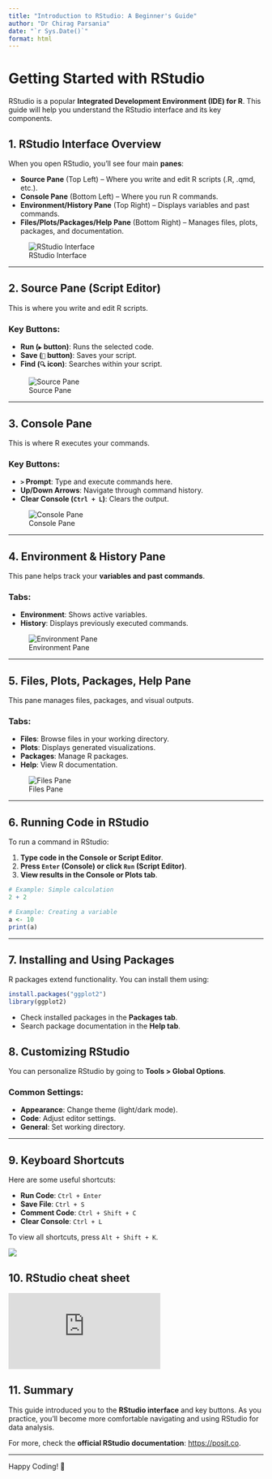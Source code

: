 ```yaml
---
title: "Introduction to RStudio: A Beginner's Guide"
author: "Dr Chirag Parsania"
date: "`r Sys.Date()`"
format: html
---
```


# **Getting Started with RStudio**

RStudio is a popular **Integrated Development Environment (IDE) for R**. This guide will help you understand the RStudio interface and its key components.

## **1. RStudio Interface Overview**

When you open RStudio, you'll see four main **panes**:

-   **Source Pane** (Top Left) – Where you write and edit R scripts (.R, .qmd, etc.).
-   **Console Pane** (Bottom Left) – Where you run R commands.
-   **Environment/History Pane** (Top Right) – Displays variables and past commands.
-   **Files/Plots/Packages/Help Pane** (Bottom Right) – Manages files, plots, packages, and documentation.

![RStudio Interface](screenshots/rstudio_interface.png)

------------------------------------------------------------------------

## **2. Source Pane (Script Editor)**

This is where you write and edit R scripts.

### **Key Buttons:**

-   **Run (`▶️` button)**: Runs the selected code.
-   **Save (`💾` button)**: Saves your script.
-   **Find (`🔍` icon)**: Searches within your script.

![Source Pane](screenshots/rstudio_source_editor_pane.png)

------------------------------------------------------------------------

## **3. Console Pane**

This is where R executes your commands.

### **Key Buttons:**

-   **`>` Prompt**: Type and execute commands here.
-   **Up/Down Arrows**: Navigate through command history.
-   **Clear Console (`Ctrl + L`)**: Clears the output.

![Console Pane](screenshots/rstudio_console_pane.png)

------------------------------------------------------------------------

## **4. Environment & History Pane**

This pane helps track your **variables and past commands**.

### **Tabs:**

-   **Environment**: Shows active variables.
-   **History**: Displays previously executed commands.

![Environment Pane](screenshots/rstudio_tab_pane.png)

------------------------------------------------------------------------

## **5. Files, Plots, Packages, Help Pane**

This pane manages files, packages, and visual outputs.

### **Tabs:**

-   **Files**: Browse files in your working directory.
-   **Plots**: Displays generated visualizations.
-   **Packages**: Manage R packages.
-   **Help**: View R documentation.

![Files Pane](screenshots/rstudio_files_pane.png)

------------------------------------------------------------------------

## **6. Running Code in RStudio**

To run a command in RStudio:

1.  **Type code in the Console or Script Editor**.
2.  **Press `Enter` (Console) or click `Run` (Script Editor)**.
3.  **View results in the Console or Plots tab**.

``` r
# Example: Simple calculation
2 + 2

# Example: Creating a variable
a <- 10
print(a)
```

------------------------------------------------------------------------

## **7. Installing and Using Packages**

R packages extend functionality. You can install them using:

``` r
install.packages("ggplot2")
library(ggplot2)
```

-   Check installed packages in the **Packages tab**.
-   Search package documentation in the **Help tab**.

## **8. Customizing RStudio**

You can personalize RStudio by going to **Tools \> Global Options**.

### **Common Settings:**

-   **Appearance**: Change theme (light/dark mode).
-   **Code**: Adjust editor settings.
-   **General**: Set working directory.

------------------------------------------------------------------------

## **9. Keyboard Shortcuts**

Here are some useful shortcuts:

-   **Run Code**: `Ctrl + Enter`
-   **Save File**: `Ctrl + S`
-   **Comment Code**: `Ctrl + Shift + C`
-   **Clear Console**: `Ctrl + L`

To view all shortcuts, press `Alt + Shift + K`.

![](screenshots/rstudio_shortcuts.png)

## 10. RStudio cheat sheet

![](https://rstudio.github.io/cheatsheets/rstudio-ide.pdf){fig-align="center"}

## **11. Summary**

This guide introduced you to the **RStudio interface** and key buttons. As you practice, you'll become more comfortable navigating and using RStudio for data analysis.

For more, check the **official RStudio documentation**: <https://posit.co>.

------------------------------------------------------------------------

Happy Coding! 🎉
